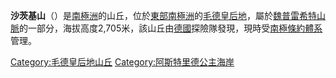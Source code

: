 {{Coord|72|2|S|13|21|E||display=title}}

'''沙茨基山'''（{{lang-en|Shatskiy Hill}}）是[[南極洲|南極洲]]的山丘，位於[[東部南極洲|東部南極洲]]的[[毛德皇后地|毛德皇后地]]，屬於[[魏普雷希特山脈|魏普雷希特山脈]]的一部分，海拔高度2,705米，該山丘由[[德國|德國]]探險隊發現，現時受[[南極條約體系|南極條約體系]]管理。

{{DEFAULTSORT:Shatskiy Hill}}
[[Category:毛德皇后地山丘|Category:毛德皇后地山丘]]
[[Category:阿斯特里德公主海岸|Category:阿斯特里德公主海岸]]


{{PrincessAstridCoast-geo-stub}}